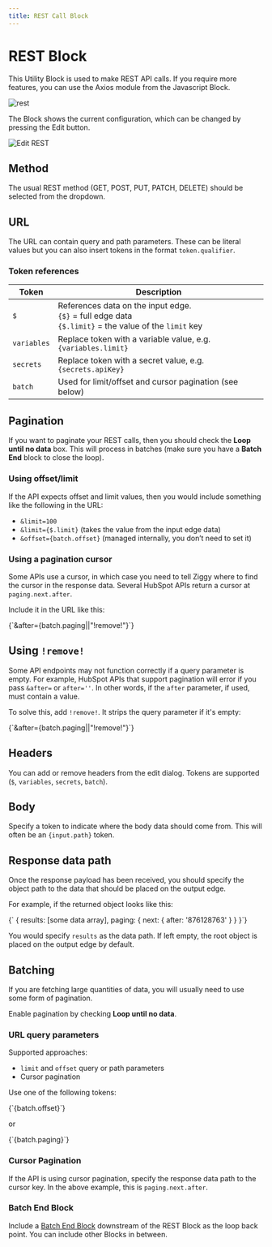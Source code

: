 ```yaml
---
title: REST Call Block
---
```



# REST Block
This Utility Block is used to make REST API calls. If you require more features, you can use the Axios module from the Javascript Block.

![rest](/img/flows/blocks/utility/REST/rest-block.png)

The Block shows the current configuration, which can be changed by pressing the Edit button.

![Edit REST](/img/flows/blocks/utility/REST/rest-block-edit.png)

## Method
The usual REST method (GET, POST, PUT, PATCH, DELETE) should be selected from the dropdown.

## URL
The URL can contain query and path parameters. These can be literal values but you can also insert tokens in the format `token.qualifier`.

### Token references

| Token       | Description                                                                                                       |
|------------|-------------------------------------------------------------------------------------------------------------------|
| `$`        | References data on the input edge. <br/>`{$}` = full edge data <br/>`{$.limit}` = the value of the `limit` key     |
| `variables`| Replace token with a variable value, e.g. `{variables.limit}`                                                      |
| `secrets`  | Replace token with a secret value, e.g. `{secrets.apiKey}`                                                         |
| `batch`    | Used for limit/offset and cursor pagination (see below)                                                            |

## Pagination
If you want to paginate your REST calls, then you should check the **Loop until no data** box. This will process in batches (make sure you have a **Batch End** block to close the loop).

### Using offset/limit
If the API expects offset and limit values, then you would include something like the following in the URL:

- `&limit=100`
- `&limit={$.limit}` (takes the value from the input edge data)
- `&offset={batch.offset}` (managed internally, you don’t need to set it)

### Using a pagination cursor
Some APIs use a cursor, in which case you need to tell Ziggy where to find the cursor in the response data. Several HubSpot APIs return a cursor at `paging.next.after`.

Include it in the URL like this:

<CodeBlock language="javascript">
{`&after={batch.paging||"!remove!"}`}
</CodeBlock>

## Using `!remove!`
Some API endpoints may not function correctly if a query parameter is empty.
For example, HubSpot APIs that support pagination will error if you pass `&after=` or `after=''`. In other words, if the `after` parameter, if used, must contain a value.

To solve this, add `!remove!`. It strips the query parameter if it's empty:

<CodeBlock language="javascript">
{`&after={batch.paging||"!remove!"}`}
</CodeBlock>

## Headers
You can add or remove headers from the edit dialog. Tokens are supported (`$`, `variables`, `secrets`, `batch`).

## Body
Specify a token to indicate where the body data should come from. This will often be an `{input.path}` token.

## Response data path
Once the response payload has been received, you should specify the object path to the data that should be placed on the output edge.

For example, if the returned object looks like this:

<CodeBlock language="javascript">
{`
{
    results: [some data array],
    paging: {
      next: {
        after: '876128763'
      }
    }
}`}
</CodeBlock>

You would specify `results` as the data path.
If left empty, the root object is placed on the output edge by default.

## Batching
If you are fetching large quantities of data, you will usually need to use some form of pagination.

Enable pagination by checking **Loop until no data**.

### URL query parameters
Supported approaches:

- `limit` and `offset` query or path parameters
- Cursor pagination

Use one of the following tokens:

<CodeBlock language="javascript">
{`{batch.offset}`}
</CodeBlock>

or

<CodeBlock language="javascript">
{`{batch.paging}`}
</CodeBlock>

### Cursor Pagination
If the API is using cursor pagination, specify the response data path to the cursor key.
In the above example, this is `paging.next.after`.

### Batch End Block
Include a [Batch End Block](user-guide/block-types/core/Batch-End.md) downstream of the REST Block as the loop back point. You can include other Blocks in between.
